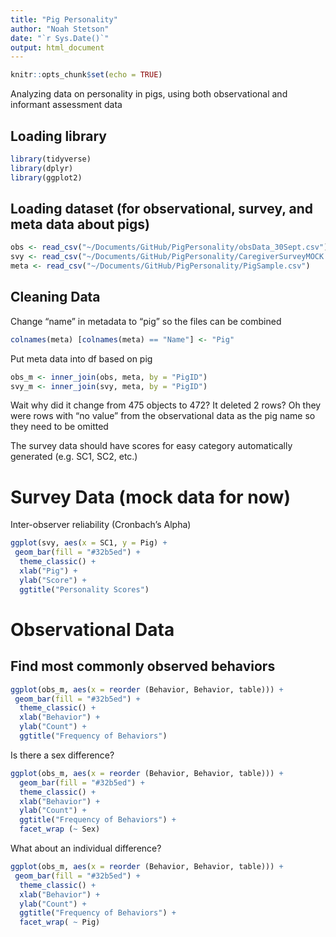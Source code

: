 ```yaml
---
title: "Pig Personality"
author: "Noah Stetson"
date: "`r Sys.Date()`"
output: html_document
---
```


```r
knitr::opts_chunk$set(echo = TRUE)
```

Analyzing data on personality in pigs, using both observational and informant assessment data

## Loading library

```r
library(tidyverse)
library(dplyr)
library(ggplot2)
```

## Loading dataset (for observational, survey, and meta data about pigs)

```r
obs <- read_csv("~/Documents/GitHub/PigPersonality/obsData_30Sept.csv")
svy <- read_csv("~/Documents/GitHub/PigPersonality/CaregiverSurveyMOCK.csv")
meta <- read_csv("~/Documents/GitHub/PigPersonality/PigSample.csv")
```


## Cleaning Data

Change "name" in metadata to "pig" so the files can be combined
```r
colnames(meta) [colnames(meta) == "Name"] <- "Pig"
```

Put meta data into df based on pig
```r
obs_m <- inner_join(obs, meta, by = "PigID")
svy_m <- inner_join(svy, meta, by = "PigID")
```
Wait why did it change from 475 objects to 472? It deleted 2 rows? Oh they were rows with "no value" from the observational data as the pig name so they need to be omitted

The survey data should have scores for easy category automatically generated (e.g. SC1, SC2, etc.)

# Survey Data (mock data for now)

Inter-observer reliability (Cronbach's Alpha)
```r
ggplot(svy, aes(x = SC1, y = Pig) +
 geom_bar(fill = "#32b5ed") +
  theme_classic() +
  xlab("Pig") +
  ylab("Score") +
  ggtitle("Personality Scores")
```


# Observational Data

## Find most commonly observed behaviors
```r
ggplot(obs_m, aes(x = reorder (Behavior, Behavior, table))) +
 geom_bar(fill = "#32b5ed") +
  theme_classic() +
  xlab("Behavior") +
  ylab("Count") +
  ggtitle("Frequency of Behaviors")
```

Is there a sex difference?
```r
ggplot(obs_m, aes(x = reorder (Behavior, Behavior, table))) +
  geom_bar(fill = "#32b5ed") +
  theme_classic() +
  xlab("Behavior") +
  ylab("Count") +
  ggtitle("Frequency of Behaviors") +
  facet_wrap (~ Sex)
```

What about an individual difference?
```r
ggplot(obs_m, aes(x = reorder (Behavior, Behavior, table))) +
 geom_bar(fill = "#32b5ed") +
  theme_classic() +
  xlab("Behavior") +
  ylab("Count") +
  ggtitle("Frequency of Behaviors") +
  facet_wrap( ~ Pig)
```
